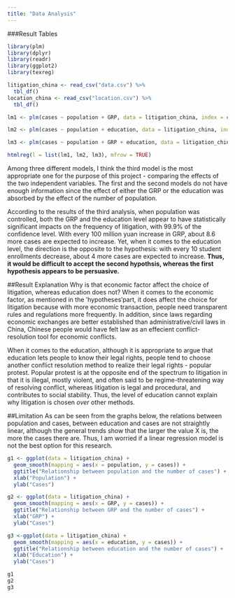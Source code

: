 ```yaml
---
title: "Data Analysis"
---
```


###Result Tables

```r
library(plm)
library(dplyr)
library(readr)
library(ggplot2)
library(texreg)

litigation_china <- read_csv("data.csv") %>%
  tbl_df()
location_china <- read_csv("location.csv") %>%
  tbl_df()

lm1 <- plm(cases ~ population + GRP, data = litigation_china, index = c('province', 'year'), model = "within")

lm2 <- plm(cases ~ population + education, data = litigation_china, index = c('province', 'year'), model = "within")

lm3 <- plm(cases ~ population + GRP + education, data = litigation_china, index = c('province', 'year'), model = "within")
```

```r
htmlreg(l = list(lm1, lm2, lm3), mfrow = TRUE)
```

Among three different models, I think the third model is the most appropriate one for the purpose of this project - comparing the effects of the two independent variables. The first and the second models do not have enough information since the effect of either the GRP or the education was absorbed by the effect of the number of population.

According to the results of the third analysis, when population was controlled, both the GRP and the education level appear to have statistically significant impacts on the frequency of litigation, with 99.9% of the confidence level. With every 100 million yuan increase in GRP, about 8.6 more cases are expected to increase. Yet, when it comes to the education level, the direction is the opposite to the hypothesis: with every 10 student enrollments decrease, about 4 more cases are expected to increase.
**Thus, it would be difficult to accept the second hypothsis, whereas the first hypothesis appears to be persuasive.**

##Result Explanation
Why is that economic factor affect the choice of litigation, whereas education does not? When it comes to the economic factor, as mentioned in the 'hypotheses'part, it does affect the choice for litigation because with more economic transaction, people need transparent rules and regulations more frequently. In addition, since laws regarding economic exchanges are better established than administrative/civil laws in China, Chinese people would have felt law as an effecient conflict-resolution tool for economic conflicts.

When it comes to the education, although it is appropriate to argue that education lets people to know their legal rights, people tend to choose another conflict resolution method to realize their legal rights - popular protest. Popular protest is at the opposite end of the spectrum to litigation in that it is illegal, mostly violent, and often said to be regime-threatening way of resolving conflict, whereas litigation is legal and procedural, and contributes to social stability. Thus, the level of education cannot explain why litigation is chosen *over* other methods.


##Limitation
As can be seen from the graphs below, the relations between population and cases, between education and cases are not straightly linear, although the general trends show that the larger the value X is, the more the cases there are. Thus, I am worried if a linear regression model is not the best option for this research.
```r
g1 <- ggplot(data = litigation_china) +
  geom_smooth(mapping = aes(x = population, y = cases)) +
  ggtitle("Relationship between population and the number of cases") +
  xlab("Population") +
  ylab("Cases")

g2 <- ggplot(data = litigation_china) +
  geom_smooth(mapping = aes(x = GRP, y = cases)) +
  ggtitle("Relationship between GRP and the number of cases") +
  xlab("GRP") +
  ylab("Cases")

g3 <-ggplot(data = litigation_china) +
  geom_smooth(mapping = aes(x = education, y = cases)) +
  ggtitle("Relationship between education and the number of cases") +
  xlab("Education") +
  ylab("Cases")
```

```r
g1
g2
g3
```
